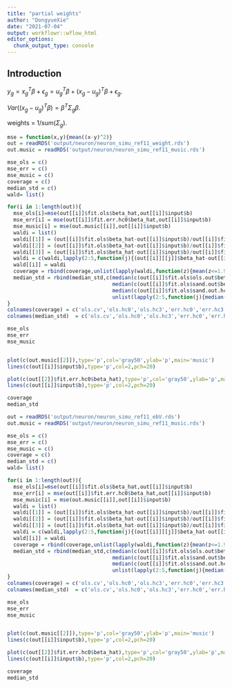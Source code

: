 ```yaml
---
title: "partial weights"
author: "DongyueXie"
date: "2021-07-04"
output: workflowr::wflow_html
editor_options:
  chunk_output_type: console
---
```


## Introduction

 $y_g = x_g^T\beta+\epsilon_g = u_g^T\beta + (x_g-u_g)^T\beta+\epsilon_g$.
 
 $Var((x_g-u_g)^T\beta) = \beta^T\Sigma_g\beta$.
 
 weights = 1/sum($\Sigma_g$).

```r
mse = function(x,y){mean((x-y)^2)}
out = readRDS('output/neuron/neuron_simu_ref11_weight.rds')
out.music = readRDS('output/neuron/neuron_simu_ref11_music.rds')

mse_ols = c()
mse_err = c()
mse_music = c()
coverage = c()
median_std = c()
wald= list()

for(i in 1:length(out)){
  mse_ols[i]=mse(out[[i]]$fit.ols$beta_hat,out[[i]]$input$b)
  mse_err[i] = mse(out[[i]]$fit.err.hc0$beta_hat,out[[i]]$input$b)
  mse_music[i] = mse(out.music[[i]],out[[i]]$input$b)
  waldi = list()
  waldi[[1]] = (out[[i]]$fit.ols$beta_hat-out[[i]]$input$b)/out[[i]]$fit.ols$ols.out$beta_se
  waldi[[2]] = (out[[i]]$fit.ols$beta_hat-out[[i]]$input$b)/out[[i]]$fit.ols$sand.out$beta_se
  waldi[[3]] = (out[[i]]$fit.ols$beta_hat-out[[i]]$input$b)/out[[i]]$fit.ols$sand.out.hc3$beta_se
  waldi = c(waldi,lapply(2:5,function(j){(out[[i]][[j]]$beta_hat-out[[i]]$input$b)/out[[i]][[j]]$beta_se}))
  wald[[i]] = waldi
  coverage = rbind(coverage,unlist(lapply(waldi,function(z){mean(z<=1.96,na.rm = T)})))
  median_std = rbind(median_std,c(median(c(out[[i]]$fit.ols$ols.out$beta_se)),
                                  median(c(out[[i]]$fit.ols$sand.out$beta_se)),
                                  median(c(out[[i]]$fit.ols$sand.out.hc3$beta_se)),
                                  unlist(lapply(2:5,function(j){median(c(out[[i]][[j]]$beta_se),na.rm = T)}))))
}
colnames(coverage) = c('ols.cv','ols.hc0','ols.hc3','err.hc0','err.hc3','err.cor.hc0','err.cor.hc3')
colnames(median_std)  = c('ols.cv','ols.hc0','ols.hc3','err.hc0','err.hc3','err.cor.hc0','err.cor.hc3')

mse_ols
mse_err
mse_music


plot(c(out.music[[2]]),type='p',col='gray50',ylab='p',main='music')
lines(c(out[[i]]$input$b),type='p',col=2,pch=20)

plot(c(out[[2]]$fit.err.hc0$beta_hat),type='p',col='gray50',ylab='p',main='err')
lines(c(out[[i]]$input$b),type='p',col=2,pch=20)

coverage
median_std
```



```r
out = readRDS('output/neuron/neuron_simu_ref11_ebV.rds')
out.music = readRDS('output/neuron/neuron_simu_ref11_music.rds')

mse_ols = c()
mse_err = c()
mse_music = c()
coverage = c()
median_std = c()
wald= list()

for(i in 1:length(out)){
  mse_ols[i]=mse(out[[i]]$fit.ols$beta_hat,out[[i]]$input$b)
  mse_err[i] = mse(out[[i]]$fit.err.hc0$beta_hat,out[[i]]$input$b)
  mse_music[i] = mse(out.music[[i]],out[[i]]$input$b)
  waldi = list()
  waldi[[1]] = (out[[i]]$fit.ols$beta_hat-out[[i]]$input$b)/out[[i]]$fit.ols$ols.out$beta_se
  waldi[[2]] = (out[[i]]$fit.ols$beta_hat-out[[i]]$input$b)/out[[i]]$fit.ols$sand.out$beta_se
  waldi[[3]] = (out[[i]]$fit.ols$beta_hat-out[[i]]$input$b)/out[[i]]$fit.ols$sand.out.hc3$beta_se
  waldi = c(waldi,lapply(2:5,function(j){(out[[i]][[j]]$beta_hat-out[[i]]$input$b)/out[[i]][[j]]$beta_se}))
  wald[[i]] = waldi
  coverage = rbind(coverage,unlist(lapply(waldi,function(z){mean(z<=1.96,na.rm = T)})))
  median_std = rbind(median_std,c(median(c(out[[i]]$fit.ols$ols.out$beta_se)),
                                  median(c(out[[i]]$fit.ols$sand.out$beta_se)),
                                  median(c(out[[i]]$fit.ols$sand.out.hc3$beta_se)),
                                  unlist(lapply(2:5,function(j){median(c(out[[i]][[j]]$beta_se),na.rm = T)}))))
}
colnames(coverage) = c('ols.cv','ols.hc0','ols.hc3','err.hc0','err.hc3','err.cor.hc0','err.cor.hc3')
colnames(median_std)  = c('ols.cv','ols.hc0','ols.hc3','err.hc0','err.hc3','err.cor.hc0','err.cor.hc3')

mse_ols
mse_err
mse_music


plot(c(out.music[[2]]),type='p',col='gray50',ylab='p',main='music')
lines(c(out[[i]]$input$b),type='p',col=2,pch=20)

plot(c(out[[2]]$fit.err.hc0$beta_hat),type='p',col='gray50',ylab='p',main='err')
lines(c(out[[i]]$input$b),type='p',col=2,pch=20)

coverage
median_std
```
